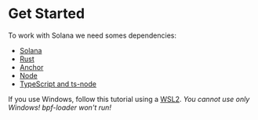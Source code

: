 # Get Started

To work with Solana we need somes dependencies:

- <a href="./dependencies/solana" target="_blank">
    Solana
  </a>

- <a href="./dependencies/rust" target="_blank">
    Rust
  </a>

- <a href="./dependencies/anchor" target="_blank">
    Anchor
  </a>

- <a href="./dependencies/node" target="_blank">
    Node
  </a>

- <a href="./dependencies/typescript" target="_blank">
    TypeScript and ts-node
  </a>

If you use Windows, follow this tutorial using a [WSL2](https://docs.microsoft.com/en-us/windows/wsl/install). *You cannot use only Windows! bpf-loader won't run!*

